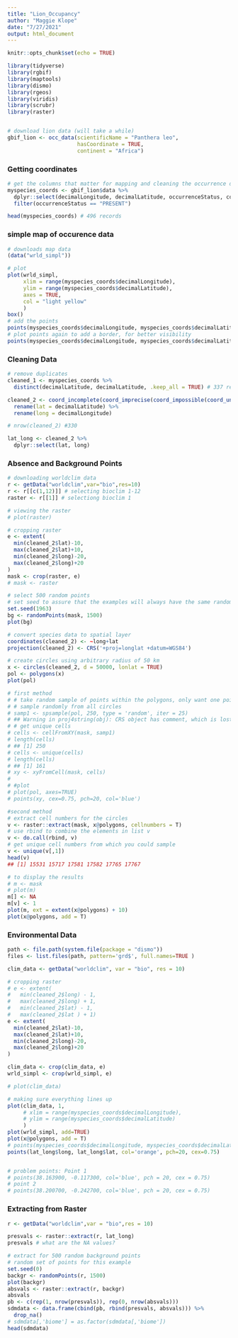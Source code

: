 ```yaml
---
title: "Lion_Occupancy"
author: "Maggie Klope"
date: "7/27/2021"
output: html_document
---
```


```r
knitr::opts_chunk$set(echo = TRUE)

library(tidyverse)
library(rgbif)
library(maptools)
library(dismo)
library(rgeos)
library(viridis)
library(scrubr)
library(raster)


# download lion data (will take a while)
gbif_lion <- occ_data(scientificName = "Panthera leo", 
                      hasCoordinate = TRUE, 
                      continent = "Africa")

```

### Getting coordinates
```r
# get the columns that matter for mapping and cleaning the occurrence data:
myspecies_coords <- gbif_lion$data %>% 
  dplyr::select(decimalLongitude, decimalLatitude, occurrenceStatus, coordinateUncertaintyInMeters, institutionCode, references) %>% 
  filter(occurrenceStatus == "PRESENT")

head(myspecies_coords) # 496 records

```


### simple map of occurence data
```r
# downloads map data
(data("wrld_simpl"))

# plot
plot(wrld_simpl, 
     xlim = range(myspecies_coords$decimalLongitude),
     ylim = range(myspecies_coords$decimalLatitude), 
     axes = TRUE, 
     col = "light yellow"
     )
box()
# add the points
points(myspecies_coords$decimalLongitude, myspecies_coords$decimalLatitude, col = 'blue', pch = 20, cex = 0.75)
# plot points again to add a border, for better visibility
points(myspecies_coords$decimalLongitude, myspecies_coords$decimalLatitude, col = 'red', cex = 0.75)

```


### Cleaning Data
```r
# remove duplicates
cleaned_1 <- myspecies_coords %>% 
  distinct(decimalLatitude, decimalLatitude, .keep_all = TRUE) # 337 remaining

cleaned_2 <- coord_incomplete(coord_imprecise(coord_impossible(coord_unlikely(cleaned_1)))) %>% 
  rename(lat = decimalLatitude) %>% 
  rename(long = decimalLongitude)

# nrow(cleaned_2) #330

lat_long <- cleaned_2 %>% 
  dplyr::select(lat, long)

```

### Absence and Background Points
```r
# downloading worldclim data
r <- getData("worldclim",var="bio",res=10)
r <- r[[c(1,12)]] # selecting bioclim 1-12
raster <- r[[1]] # selectiong bioclim 1

# viewing the raster
# plot(raster)

# cropping raster
e <- extent(
  min(cleaned_2$lat)-10,
  max(cleaned_2$lat)+10,
  min(cleaned_2$long)-20,
  max(cleaned_2$long)+20
)
mask <- crop(raster, e)
# mask <- raster

# select 500 random points
# set seed to assure that the examples will always have the same random sample.
set.seed(1963)
bg <- randomPoints(mask, 1500)
plot(bg)

# convert species data to spatial layer
coordinates(cleaned_2) <- ~long+lat
projection(cleaned_2) <- CRS('+proj=longlat +datum=WGS84')

# create circles using arbitrary radius of 50 km
x <- circles(cleaned_2, d = 50000, lonlat = TRUE)
pol <- polygons(x)
plot(pol)

# first method
# # take random sample of points within the polygons, only want one point per grid
# # sample randomly from all circles
# samp1 <- spsample(pol, 250, type = 'random', iter = 25)
# ## Warning in proj4string(obj): CRS object has comment, which is lost in output
# # get unique cells
# cells <- cellFromXY(mask, samp1)
# length(cells)
# ## [1] 250
# cells <- unique(cells)
# length(cells)
# ## [1] 161
# xy <- xyFromCell(mask, cells)
# 
# #plot
# plot(pol, axes=TRUE)
# points(xy, cex=0.75, pch=20, col='blue')

#second method
# extract cell numbers for the circles
v <- raster::extract(mask, x@polygons, cellnumbers = T)
# use rbind to combine the elements in list v
v <- do.call(rbind, v)
# get unique cell numbers from which you could sample
v <- unique(v[,1])
head(v)
## [1] 15531 15717 17581 17582 17765 17767

# to display the results
# m <- mask
# plot(m)
m[] <- NA
m[v] <- 1
plot(m, ext = extent(x@polygons) + 10)
plot(x@polygons, add = T)

```

### Environmental Data
```r
path <- file.path(system.file(package = "dismo"))
files <- list.files(path, pattern='grd$', full.names=TRUE )

clim_data <- getData("worldclim", var = "bio", res = 10)

# cropping raster
# e <- extent(
#   min(cleaned_2$long) - 1,
#   max(cleaned_2$long) + 1,
#   min(cleaned_2$lat) - 1,
#   max(cleaned_2$lat ) + 1)
e <- extent(
  min(cleaned_2$lat)-10,
  max(cleaned_2$lat)+10,
  min(cleaned_2$long)-20,
  max(cleaned_2$long)+20
)

clim_data <- crop(clim_data, e)
wrld_simpl <- crop(wrld_simpl, e)

# plot(clim_data)

# making sure everything lines up
plot(clim_data, 1, 
     # xlim = range(myspecies_coords$decimalLongitude), 
     # ylim = range(myspecies_coords$decimalLatitude)
     )
plot(wrld_simpl, add=TRUE)
plot(x@polygons, add = T)
# points(myspecies_coords$decimalLongitude, myspecies_coords$decimalLatitude, col='orange', pch=20, cex=0.75)
points(lat_long$long, lat_long$lat, col='orange', pch=20, cex=0.75)


# problem points: Point 1
# points(38.163900, -0.117300, col='blue', pch = 20, cex = 0.75)
# point 2
# points(38.200700, -0.242700, col='blue', pch = 20, cex = 0.75)


```

### Extracting from Raster
```r
r <- getData("worldclim",var = "bio",res = 10)

presvals <- raster::extract(r, lat_long)
presvals # what are the NA values?

# extract for 500 random background points
# random set of points for this example
set.seed(0)
backgr <- randomPoints(r, 1500)
plot(backgr)
absvals <- raster::extract(r, backgr)
absvals
pb <- c(rep(1, nrow(presvals)), rep(0, nrow(absvals)))
sdmdata <- data.frame(cbind(pb, rbind(presvals, absvals))) %>% 
  drop_na()
# sdmdata[,'biome'] = as.factor(sdmdata[,'biome'])
head(sdmdata)

```
